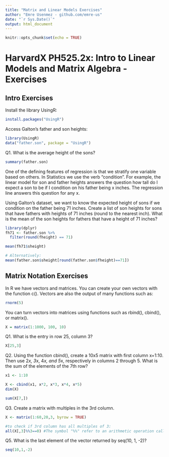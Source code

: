 ```yaml
---
title: "Matrix and Linear Models Exercises"
author: "Emre Usenmez - github.com/emre-us"
date: "`r Sys.Date()`"
output: html_document
---
```


```r
knitr::opts_chunk$set(echo = TRUE)
```

# HarvardX PH525.2x: Intro to Linear Models and Matrix Algebra - Exercises

## Intro Exercises

Install the library UsingR:

```r
install.packages("UsingR")
```

Access Galton's father and son heights:

```r
library(UsingR)
data("father.son", package = "UsingR")
```

Q1. What is the average height of the sons?

```r
summary(father.son)
```

One of the defining features of regression is that we stratify one variable based on others. In Statistics we use the verb "condition". For example, the linear model for son and father heights answers the question how tall do I expect a son to be if I condition on his father being x inches. The regression line answers this question for any x.

Using Galton's dataset, we want to know the expected height of sons if we condition on the father being 71 inches. Create a list of son heights for sons that have fathers with heights of 71 inches (round to the nearest inch). What is the mean of the son heights for fathers that have a height of 71 inches?

```r
library(dplyr)
fh71 <- father.son %>%
  filter(round(fheight) == 71)

mean(fh71$sheight)

# Alternatively:
mean(father.son$sheight[round(father.son$fheight)==71])
```










## Matrix Notation Exercises

In R we have vectors and matrices. You can create your own vectors with the function c(). Vectors are also the output of many functions such as:

```r
rnorm(5)
```

You can turn vectors into matrices using functions such as rbind(), cbind(), or matrix().

```r
X = matrix(1:1000, 100, 10)
```

Q1. What is the entry in row 25, column 3?

```r
X[25,3]
```

Q2. Using the function cbind(), create a 10x5 matrix with first column x=1:10. Then use 2*x, 3*x, 4*x, and 5*x, respectively in columns 2 through 5. What is the sum of the elements of the 7th row?

```r
x1 <- 1:10

X <- cbind(x1, x*2, x*3, x*4, x*5)
dim(X)

sum(X[7,])
```

Q3. Create a matrix with multiples in the 3rd column.

```r
X <- matrix(1:60,20,3, byrow = TRUE)

#to check if 3rd column has all multiples of 3:
all(X[,3]%%3==0) #The symbol "%%" refer to an arithmetic operation called modulo operation. It gives the remainder after x divided by y. So here if all the 3rd column is divided by 3, the remainder would need to be 0 for the entire column to be multiples of 3. This is a quick way of checking it.

```

Q5. What is the last element of the vector returned by seq(10, 1, -2)?

```r
seq(10,1,-2)
```


